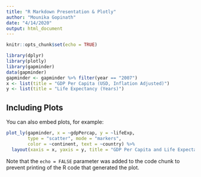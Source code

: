 ---
title: "R Markdown Presentation & Plotly"
author: "Mounika Gopinath"
date: "4/14/2020"
output: html_document
---

```{r setup, include=FALSE}
knitr::opts_chunk$set(echo = TRUE)
```



```{r data}
library(dplyr)
library(plotly)
library(gapminder)
data(gapminder)
gapminder <- gapminder %>% filter(year == "2007")
x <- list(title = "GDP Per Capita (USD, Inflation Adjusted)")
y <- list(title = "Life Expectancy (Years)")

```

## Including Plots

You can also embed plots, for example:

```{r pressure, echo=FALSE}
plot_ly(gapminder, x = ~gdpPercap, y = ~lifeExp, 
        type = "scatter", mode = "markers", 
        color = ~continent, text = ~country) %>% 
  layout(xaxis = x, yaxis = y, title = "GDP Per Capita and Life Expectancy Across the World")
```

Note that the `echo = FALSE` parameter was added to the code chunk to prevent printing of the R code that generated the plot.
